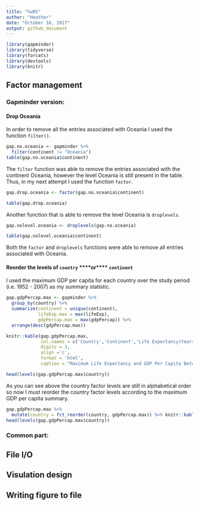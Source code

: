 ```yaml
---
title: "hw05"
author: "Heather"
date: "October 18, 2017"
output: github_document
---
```


```r
library(gapminder)
library(tidyverse)
library(forcats)
library(devtools)
library(knitr)
```

## Factor management
### Gapminder version:
#### Drop Oceania
In order to remove all the entries associated with Oceania I used the function `filter()`.
```r
gap.no.oceania <- gapminder %>%
  filter(continent != "Oceania")
table(gap.no.oceania$continent)
```
The `filter` function was able to remove the entries associated with the continent Oceania, however the level Oceania is still present in the table. Thus, in my next attempt I used the function `factor`.
```r
gap.drop.oceania <- factor(gap.no.oceania$continent)

table(gap.drop.oceania)
```

Another function that is able to remove the level Oceania is `droplevels`.
```r
gap.nolevel.oceania <- droplevels(gap.no.oceania)

table(gap.nolevel.oceania$continent)
```
Both the `factor` and `droplevels` functions were able to remove all entries associated with Oceania.

#### Reorder the levels of `country` ****or**** `continent`

I used the maximum GDP per capita for each country over the study period (i.e. 1952 - 2007) as my summary statistic. 
```r
gap.gdpPercap.max <- gapminder %>%
  group_by(country) %>%
  summarize(continent = unique(continent),
            lifeExp.max = max(lifeExp),
            gdpPercap.max = max(gdpPercap)) %>%
  arrange(desc(gdpPercap.max))

knitr::kable(gap.gdpPercap.max,
             col.names = c('Country','Continent','Life Expectancy(Years)','GDP Per Capita'), 
             digits = 3, 
             align ='c', 
             format = 'html',
             caption = "Maximum Life Expectancy and GDP Per Capita Between 1952 and 2007")

head(levels(gap.gdpPercap.max$country))
```
As you can see above the country factor levels are still in alphabetical order so now I must reorder the country factor levels according to the maximum GDP per capita summary.
```r
gap.gdpPercap.max %>%
  mutate(country = fct_reorder(country, gdpPercap.max)) %>% knitr::kable(align='c', format = 'html')
head(levels(gap.gdpPercap.max$country))

```


### Common part:

## File I/O

## Visulation design

## Writing figure to file